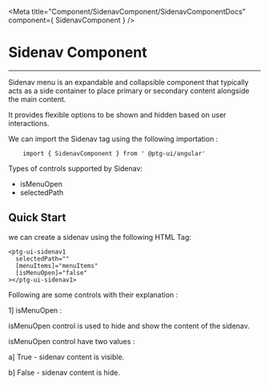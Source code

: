 


<Meta title="Component/SidenavComponent/SidenavComponentDocs" component={ SidenavComponent }    />



 # Sidenav Component

 ---

Sidenav menu is an expandable and collapsible component that typically acts as a side container to place primary or secondary content alongside the main content.

It provides flexible options to be shown and hidden based on user interactions.


We can import the Sidenav tag using the following importation : 

```
    import { SidenavComponent } from ' @ptg-ui/angular'
```    

 Types of controls supported by Sidenav:

 - isMenuOpen
 - selectedPath



 ## Quick Start
 
we can create a sidenav using the following HTML Tag:
 
```
<ptg-ui-sidenav1
  selectedPath=""
  [menuItems]="menuItems"
  [isMenuOpen]="false"
></ptg-ui-sidenav1>

```


Following are some controls with their explanation :

1] isMenuOpen :

isMenuOpen control is used to hide and show the content of the sidenav.

isMenuOpen control have two values : 
 
a] True - sidenav content is visible.

b] False - sidenav content is hide.


<Canvas><Story id="component-sidenavcomponent--is-menu-open" /></Canvas>